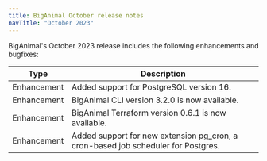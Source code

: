 ```yaml
---
title: BigAnimal October release notes
navTitle: "October 2023"
---
```


BigAnimal's October 2023 release includes the following enhancements and bugfixes:

|    Type     |                                    Description                                    |
| ----------- | --------------------------------------------------------------------------------- |
| Enhancement | Added support for PostgreSQL version 16.                                          |
| Enhancement | BigAnimal CLI version 3.2.0 is now available.                                     |
| Enhancement | BigAnimal Terraform version 0.6.1 is now available.                               |
| Enhancement | Added support for new extension pg_cron, a cron-based job scheduler for Postgres. |
